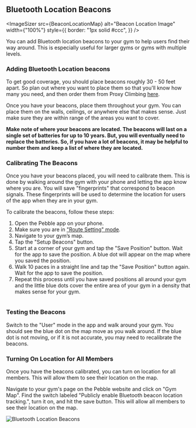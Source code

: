 
## Bluetooth Location Beacons

<ImageSizer src={BeaconLocationMap} alt="Beacon Location Image" width={"100%"} style={{
  border: "1px solid #ccc",
}} />

You can add Bluetooth location beacons to your gym to help users find their way around. This is especially useful for larger gyms or gyms with multiple levels.

### Adding Bluetooth Location beacons
To get good coverage, you should place beacons roughly 30 - 50 feet apart. So plan out where you want to place them so that you'll know how many you need, and then order them from Proxy Climbing [here](https://proxyclimbing.com/products/pebble-beacon).

Once you have your beacons, place them throughout your gym. You can place them on the walls, ceilings, or anywhere else that makes sense. Just make sure they are within range of the areas you want to cover.

**Make note of where your beacons are located. The beacons will last on a single set of batteries for up to 10 years. But, you will eventually need to replace the batteries. So, if you have a lot of beacons, it may be helpful to number them and keep a list of where they are located.**

### Calibrating The Beacons
Once you have your beacons placed, you will need to calibrate them. This is done by walking around the gym with your phone and letting the app know where you are. You will save "fingerprints" that correspond to beacon signals. These fingerprints will be used to determine the location for users of the app when they are in your gym.

To calibrate the beacons, follow these steps:
1. Open the Pebble app on your phone.
2. Make sure you are in ["Route Setting" mode](https://docs.pebbleclimbing.com/routesetting/setting-mode).
3. Navigate to your gym’s map.
4. Tap the "Setup Beacons" button.
5. Start at a corner of your gym and tap the "Save Position" button. Wait for the app to save the position. A blue dot will appear on the map where you saved the position.
6. Walk 10 paces in a straight line and tap the "Save Position" button again. Wait for the app to save the position.
7. Repeat this process until you have saved positions all around your gym and the little blue dots cover the entire area of your gym in a density that makes sense for your gym.

<div style="display: flex;">
<PhoneImageWrapper alt="Edit Beacons Map" src={EditBeaconsMap} />
<PhoneImageWrapper alt="Fingerprint Map" src={FingerPrintMap} />
</div>



### Testing the Beacons
Switch to the "User" mode in the app and walk around your gym. You should see the blue dot on the map move as you walk around. If the blue dot is not moving, or if it is not accurate, you may need to recalibrate the beacons.

### Turning On Location for All Members
Once you have the beacons calibrated, you can turn on location for all members. This will allow them to see their location on the map.

Navigate to your gym's page on the Pebble website and click on "Gym Map". Find the switch labeled "Publicly enable Bluetooth beacon location tracking.", turn it on, and hit the save button. This will allow all members to see their location on the map.

![Bluetooth Location Beacons](../images/bluetooth-public.png)


